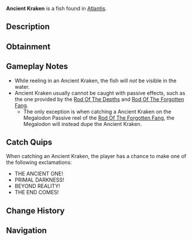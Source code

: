 {{FishInfobox
|image          = Ancient Kraken.png
|rarity         = Secret
|sea            = First Sea
|location       = [[Atlantis]]
|sublocation    = 
|sources        = Fishing Rod
|nopassive      = 1
|radar_location = 
|prog_speed     = -95
|xp             = 25000
|weather        = 
|time           = Night
|season         = 
|bait           = Truffle Worm
|base_weight    = 20000
|base_value     = 50000
|weight_range   = 10000
|base_chance    = 0.000001
|base_resil     = 1
}}
'''Ancient Kraken''' is a {{Rarity|Secret}} fish found in [[Atlantis]].

== Description ==
{{Description|A direct descendant of the original Kraken, possessing a fraction of its progenitor's power. Its true form is impossible to comprehend, and its strength is beyond measure.|Bestiary Entry}}

== Obtainment ==
{{Description|The oldest legends speak of its existence, Kraken Pool on Poseidon Wrath Event.|Bestiary Hint}}
{{Fish Availability|
Atlantis/Ancient Kraken Hunt
|top_rods      = 
Fang of the Eclipse\7192.66\10482.78;
Tempest Rod\6332.19\9228.7;
Challenger's Rod\6316.99\9255.88;
Astralhook Rod\6211.25\8797.51;
Great Rod of Oscar\6182.92\9226.45;
Celestial Rod\1434.21\2017.1;
Ice Warpers Rod\307.04\431.83;
Merchant Rod\0\0;
Seraphic Rod\4362.99\6276.34;
Ethereal Prism Rod\3254.34\4615.45;
Rod Of The Forgotten Fang\1814.42\2615.14;
No-Life Rod\1457.25\2141.46;
Depthseeker Rod\980\1409.7;
Rod Of The Exalted One\308.54\434.92;
Steady Rod\0\0;
Avalanche Rod\0\0;
Volcanic Rod\0\0;
Rod Of The Depths\0\0;
Zeus Rod\0\0
|recommended   = Challenger's Rod
}}

== Gameplay Notes ==
* While reeling in an Ancient Kraken, the fish will ''not'' be visible in the water.
* Ancient Kraken usually cannot be caught with passive effects, such as the one provided by the [[Rod Of The Depths]] and [[Rod Of The Forgotten Fang]].
** The only exception is when catching a Ancient Kraken on the Megalodon Passive reel of the [[Rod Of The Forgotten Fang]], the Megalodon will instead dupe the Ancient Kraken.

== Catch Quips ==
When catching an Ancient Kraken, the player has a chance to make one of the following exclamations:
* THE ANCIENT ONE!
* PRIMAL DARKNESS!
* BEYOND REALITY!
* THE END COMES!

== Change History ==
{{Change History|{{subst:Current Version}}}}

== Navigation ==
{{Fish Navbox|Atlantis}}